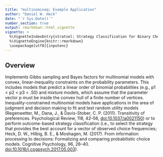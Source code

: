 ```yaml
---
title: "multinomineq: Example Application"
author: "Daniel W. Heck"
date: "`r Sys.Date()`"
number_section: true
output: rmarkdown::html_vignette
vignette: >
  %\VignetteIndexEntry{stratsel: Strategy Classification for Binary Choice Models}
  %\VignetteEngine{knitr::rmarkdown}
  \usepackage[utf8]{inputenc}
---
```

  
## Overview

Implements Gibbs sampling and Bayes factors for multinomial models with
convex, linear-inequality constraints on the probability parameters. This
includes models that predict a linear order of binomial probabilities
(e.g., p1 < p2 < p3 < .50) and mixture models, which assume that the
parameter vector p must be inside the convex hull of a finite number of
vertices. Inequality-constrained multinomial models have applications in the
area of judgment and decision making to fit and test random utility models
(Regenwetter, M., Dana, J., & Davis-Stober, C. P. (2011).
Transitivity of preferences. Psychological Review, 118, 42–56,
<doi:10.1037/a0021150>) or to perform outcome-based strategy classification
(i.e., to select the strategy that provides the best account for a vector of
observed choice frequencies; Heck, D. W., Hilbig, B. E., & Moshagen, M.
(2017). From information processing to decisions: Formalizing and comparing
probabilistic choice models. Cognitive Psychology, 96, 26–40.
<doi:10.1016/j.cogpsych.2017.05.003>).


